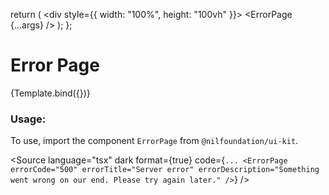 
<Meta title="Feedback/Error Page" component={ErrorPage} />

  return (
    <div style={{ width: "100%", height: "100vh" }}>
      <ErrorPage {...args} />
    </div>
  );
};

# Error Page

<Canvas>
  <Story name="Default" parameters={{ layout: "fullscreen" }}>
    {Template.bind({})}
  </Story>
</Canvas>

<ArgsTable of={ErrorPage} />

### Usage:

To use, import the component `ErrorPage` from `@nilfoundation/ui-kit`.

<Source
  language="tsx"
  dark
  format={true}
  code={`
    ...
    <ErrorPage
      errorCode="500"
      errorTitle="Server error"
      errorDescription="Something went wrong on our end. Please try again later."
    />
  `}
/>
